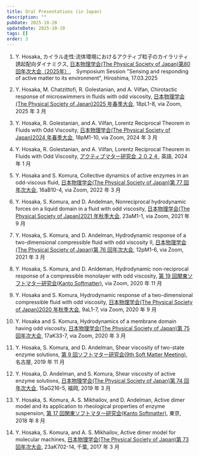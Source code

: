 ```yaml
---
title: Oral Presentations (in Japan)
description: ""
pubDate: 2025-10-20
updateDate: 2025-10-19
tags: []
order: 3
---
```


1. Y. Hosaka,
   カイラル走性:流体環境におけるアクティブ粒子のカイラリティ誘起配向ダイナミクス,
   [日本物理学会(The Physical Society of Japan)第80回年次大会（2025年）](https://onsite.gakkai-web.net/jps/jps_e/2025aue/data/html/program12.html#j17pSK110),　Symposium Session "Sensing and responding of active matter to its environment", Hiroshima, 17.03.2025

1. Y. Hosaka, M. Chatzittofi, R. Golestanian, and A. Vilfan,
   Chirotactic response of microswimmers in fluids with odd viscosity,
   [日本物理学会(The Physical Society of Japan)2025 年春季大会](https://onsite.gakkai-web.net/jps/jps_search/2025sp/data2/html/program11.html#j18pL1), 18pL1-8, via Zoom, 2025 年 3 月

1. Y. Hosaka, R. Golestanian, and A. Vilfan,
   Lorentz Reciprocal Theorem in Fluids with Odd Viscosity,
   [日本物理学会(The Physical Society of Japan)2024 年春季大会](https://onsite.gakkai-web.net/jps/jps_search/2024sp/data2/html/program11.html#j18pM1), 18pM1-10, via Zoom, 2024 年 3 月

1. Y. Hosaka, R. Golestanian, and A. Vilfan,
   Lorentz Reciprocal Theorem in Fluids with Odd Viscosity,
   [アクティブマター研究会 ２０２４](https://sites.google.com/view/activematter2024), 英語, 2024 年 1 月

1. Y. Hosaka and S. Komura,
   Collective dynamics of active enzymes in an odd-viscous fluid,
   [日本物理学会(The Physical Society of Japan)第 77 回年次大会](https://onsite.gakkai-web.net/jps/jps_search/2022sp/data2/html/program12.html#j16aB10), 16aB10-4, via Zoom, 2022 年 3 月

1. Y. Hosaka, S. Komura, and D. Andelman,
   Nonreciprocal hydrodynamic forces on a liquid domain in a fluid with odd viscosity,
   [日本物理学会(The Physical Society of Japan)2021 年秋季大会](https://w4.gakkai-web.net/jps_search/2021au/data/html/program12.html#j23aM1), 23aM1-1, via Zoom, 2021 年 9 月

1. Y. Hosaka, S. Komura, and D. Andelman,
   Hydrodynamic response of a two-dimensional compressible fluid with odd viscosity II,
   [日本物理学会(The Physical Society of Japan)第 76 回年次大会](https://w4.gakkai-web.net/jps_search/2021sp/data/html/program12.html#j12pM1), 12pM1-6, via Zoom, 2021 年 3 月

1. Y. Hosaka, S. Komura, and D. Anldeman,
   Hydrodynamic non-reciprocal response of a compressible monolayer with odd viscosity,
   [第 19 回関東ソフトマター研究会(Kanto Softmatter)](https://noguchi.issp.u-tokyo.ac.jp/ks/ks2020.html), via Zoom, 2020 年 11 月

1. Y. Hosaka and S. Komura,
   Hydrodynamic response of a two-dimensional compressible fluid with odd viscosity,
   [日本物理学会(The Physical Society of Japan)2020 年秋季大会](https://w4.gakkai-web.net/jps_search/2020au/data/html/program12.html#j9aL1), 9aL1-7, via Zoom, 2020 年 9 月

1. Y. Hosaka and S. Komura,
   Hydrodynamics of a membrane domain having odd viscosity,
   [日本物理学会(The Physical Society of Japan)第 75 回年次大会](https://w4.gakkai-web.net/jps_search/2020sp/data/html/program12.html#j17aK33), 17aK33-7, via Zoom, 2020 年 3 月

1. Y. Hosaka, S. Komura, and D. Andelman,
   Shear viscosity of two-state enzyme solutions,
   [第 9 回ソフトマター研究会(9th Soft Matter Meeting)](http://softmatter.xsrv.jp/event/meeting09_program.html), 名古屋, 2019 年 11 月

1. Y. Hosaka, D. Andelman, and S. Komura,
   Shear viscosity of active enzyme solutions,
   [日本物理学会(The Physical Society of Japan)第 74 回年次大会](https://w4.gakkai-web.net/jps_search/2019sp/data/html/program12.html#j15aG216), 15aG216-5, 福岡, 2019 年 3 月

1. Y. Hosaka, S. Komura, A. S. Mikhailov, and D. Andelman,
   Active dimer model and its application to rheological properties of enzyme suspension,
   [第 17 回関東ソフトマター研究会(Kanto Softmatter)](https://noguchi.issp.u-tokyo.ac.jp/ks/ks2018.html), 東京, 2018 年 8 月

1. Y. Hosaka, S. Komura, and A. S. Mikhailov,
   Active dimer model for molecular machines,
   [日本物理学会(The Physical Society of Japan)第 73 回年次大会](http://w4.gakkai-web.net/jps_search/2018sp/data/html/program12.html), 23aK702-14, 千葉, 2017 年 3 月
